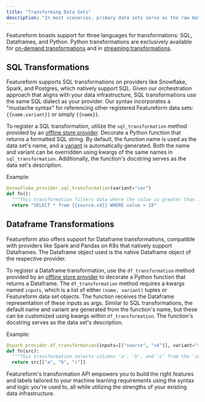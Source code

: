```yaml
---
title: "Transforming Data Sets"
description: "In most scenarios, primary data sets serve as the raw materials, which are then transformed into data sets containing the set of features and labels required for serving and training machine learning models. These transformations can be directly applied to primary data sets or sequenced and executed on other previously transformed data sets. It's essential to understand that, with the exception of pandas, Featureform itself doesn't perform the data transformations. Instead, it orchestrates your existing data infrastructure to execute the transformations."
---
```


Featureform boasts support for three languages for transformations: SQL, Dataframes, and Python. Python transformations are exclusively available for [on-demand transformations](../concepts/on-demand-features-request-time.md) and in [streaming transformations](../concepts/streaming.md).

## SQL Transformations

Featureform supports SQL transformations on providers like Snowflake, Spark, and Postgres, which natively support SQL. Given our orchestration approach that aligns with your data infrastructure, SQL transformations use the same SQL dialect as your provider. Our syntax incorporates a "mustache syntax" for referencing other registered Featureform data sets: `{{name.variant}}` or simply `{{name}}`.

To register a SQL transformation, utilize the `sql_transformation` method provided by an [offline store provider](../providers/offline-store.md). Decorate a Python function that returns a formatted SQL string. By default, the function name is used as the data set's name, and a [variant](../concepts/versioning-and-variants.md) is automatically generated. Both the name and variant can be overridden using kwargs of the same names in `sql_transformation`. Additionally, the function's docstring serves as the data set's description.

Example:

```python
@snowflake_provider.sql_transformation(variant="var")
def fn():
  """This transformation filters data where the value is greater than 10."""
  return "SELECT * from {{source.v4}} WHERE value > 10"
```

## Dataframe Transformations

Featureform also offers support for Dataframe transformations, compatible with providers like Spark and Pandas on K8s that natively support Dataframes. The Dataframe object used is the native Dataframe object of the respective provider.

To register a Dataframe transformation, use the `df_transformation` method provided by an [offline store provider](../providers/offline-store.md) to decorate a Python function that returns a Dataframe. The `df_transformation` method requires a kwargs named `inputs`, which is a list of either `(name, variant)` tuples or Featureform data set objects. The function receives the Dataframe representation of these inputs as args. Similar to SQL transformations, the default name and variant are generated from the function's name, but these can be customized using kwargs within `df_transformation`. The function's docstring serves as the data set's description.

Example:

```python
@spark_provider.df_transformation(inputs=[("source", "v4")], variant="var")
def fn(src):
  """This transformation selects columns 'a', 'b', and 'c' from the 'source' dataset."""
  return src[["a", "b", "c"]]
```

Featureform's transformation API empowers you to build the right features and labels tailored to your machine learning requirements using the syntax and logic you're used to, all while utilizing the strengths of your existing data infrastructure.
